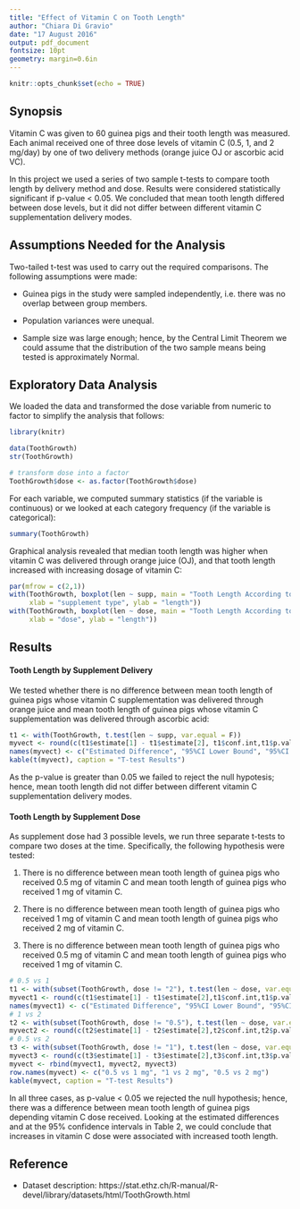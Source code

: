 ```yaml
---
title: "Effect of Vitamin C on Tooth Length"
author: "Chiara Di Gravio"
date: "17 August 2016"
output: pdf_document
fontsize: 10pt
geometry: margin=0.6in
---
```


```r
knitr::opts_chunk$set(echo = TRUE)
```

## Synopsis

Vitamin C was given to 60 guinea pigs and their tooth length was measured. Each animal received one of three dose levels of vitamin C (0.5, 1, and 2 mg/day) by one of two delivery methods (orange juice OJ or ascorbic acid VC). 

In this project we used a series of two sample t-tests to compare tooth length by delivery method and dose. Results were considered statistically significant if p-value < 0.05. We concluded that mean tooth length differed between dose levels, but it did not differ between different vitamin C supplementation delivery modes.

## Assumptions Needed for the Analysis

Two-tailed t-test was used to carry out the required comparisons. The following assumptions were made:

- Guinea pigs in the study were sampled independently, i.e. there was no overlap between group members.

- Population variances were unequal.

- Sample size was large enough; hence, by the Central Limit Theorem we could assume that the distribution of the two sample means being tested is approximately Normal.

## Exploratory Data Analysis

We loaded the data and transformed the dose variable from numeric to factor to simplify the analysis that follows:

```r
library(knitr)

data(ToothGrowth)
str(ToothGrowth)

# transform dose into a factor
ToothGrowth$dose <- as.factor(ToothGrowth$dose)
```

For each variable, we computed summary statistics (if the variable is continuous) or we looked at each category frequency (if the variable is categorical):

```r
summary(ToothGrowth)
```

Graphical analysis revealed that median tooth length was higher when vitamin C was delivered through orange juice (OJ), and that tooth length increased with increasing dosage of vitamin C:   

```r
par(mfrow = c(2,1))
with(ToothGrowth, boxplot(len ~ supp, main = "Tooth Length According to Supplement",
     xlab = "supplement type", ylab = "length"))
with(ToothGrowth, boxplot(len ~ dose, main = "Tooth Length According to Dose",
     xlab = "dose", ylab = "length"))
```

## Results

#### Tooth Length by Supplement Delivery 

We tested whether there is no difference between mean tooth length of guinea pigs whose vitamin C supplementation was delivered through orange juice and mean tooth length of guinea pigs whose vitamin C supplementation was delivered through ascorbic acid: 

```r
t1 <- with(ToothGrowth, t.test(len ~ supp, var.equal = F))
myvect <- round(c(t1$estimate[1] - t1$estimate[2], t1$conf.int,t1$p.value),3)
names(myvect) <- c("Estimated Difference", "95%CI Lower Bound", "95%CI Upper Bound", "p-value")
kable(t(myvect), caption = "T-test Results")
```

As the p-value is greater than 0.05 we failed to reject the null hypotesis; hence, mean tooth length did not differ between different vitamin C supplementation delivery modes.

#### Tooth Length by Supplement Dose  

As supplement dose had 3 possible levels, we run three separate t-tests to compare two doses at the time. Specifically, the following hypothesis were tested:

1. There is no difference between mean tooth length of guinea pigs who received 0.5 mg of vitamin C and mean tooth length of guinea pigs who received 1 mg of vitamin C.

2. There is no difference between mean tooth length of guinea pigs who received 1 mg of vitamin C and mean tooth length of guinea pigs who received 2 mg of vitamin C.

3. There is no difference between mean tooth length of guinea pigs who received 0.5 mg of vitamin C and mean tooth length of guinea pigs who received 1 mg of vitamin C.

```r
# 0.5 vs 1
t1 <- with(subset(ToothGrowth, dose != "2"), t.test(len ~ dose, var.equal = F))
myvect1 <- round(c(t1$estimate[1] - t1$estimate[2],t1$conf.int,t1$p.value),3)
names(myvect1) <- c("Estimated Difference", "95%CI Lower Bound", "95%CI Upper Bound", "p-value")
# 1 vs 2
t2 <- with(subset(ToothGrowth, dose != "0.5"), t.test(len ~ dose, var.equal = F))
myvect2 <- round(c(t2$estimate[1] - t2$estimate[2],t2$conf.int,t2$p.value),3)
# 0.5 vs 2
t3 <- with(subset(ToothGrowth, dose != "1"), t.test(len ~ dose, var.equal = F))
myvect3 <- round(c(t3$estimate[1] - t3$estimate[2],t3$conf.int,t3$p.value),3)
myvect <- rbind(myvect1, myvect2, myvect3)
row.names(myvect) <- c("0.5 vs 1 mg", "1 vs 2 mg", "0.5 vs 2 mg")
kable(myvect, caption = "T-test Results")
```

In all three cases, as p-value < 0.05 we rejected the null hypothesis; hence, there was a difference between mean tooth length of guinea pigs depending vitamin C dose received. Looking at the estimated differences and at the 95% confidence intervals in Table 2, we could conclude that increases in vitamin C dose were associated with increased tooth length.

## Reference

- Dataset description: https://stat.ethz.ch/R-manual/R-devel/library/datasets/html/ToothGrowth.html
